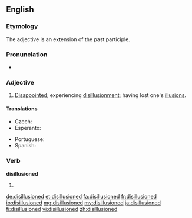 ==English==

===Etymology===
The adjective is an extension of the past participle.

===Pronunciation===
* {{a|UK}} {{IPA|/dɪs.ɪˈluːʒənd/}}

===Adjective===
{{en-adj}}

# [[disappointed|Disappointed]]; experiencing [[disillusionment]]; having lost one's [[illusion]]s.

====Translations====
{{trans-top|Experiencing disillusionment}}
* Czech: {{t|cs|rozčarovaný}}
* Esperanto: {{t|eo|seniluziigata}}
{{trans-mid}}
* Portuguese: {{t|pt|desiludido}}
* Spanish: {{t|es|desilusionado}}
{{trans-bottom}}

===Verb===
'''disillusioned'''

# {{en-past of|disillusion}}

[[de:disillusioned]]
[[et:disillusioned]]
[[fa:disillusioned]]
[[fr:disillusioned]]
[[io:disillusioned]]
[[mg:disillusioned]]
[[my:disillusioned]]
[[ja:disillusioned]]
[[fi:disillusioned]]
[[vi:disillusioned]]
[[zh:disillusioned]]